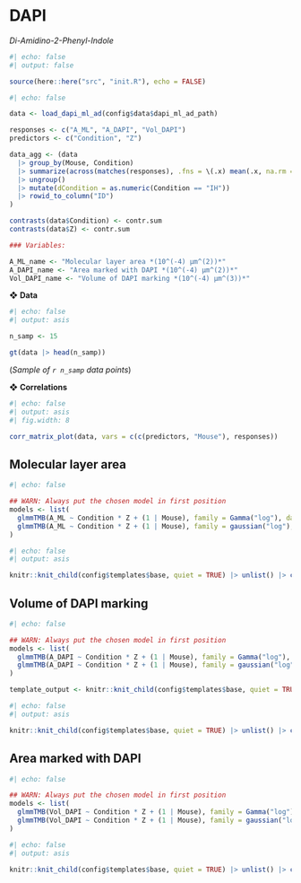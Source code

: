 # DAPI

*Di-Amidino-2-Phenyl-Indole*

```r
#| echo: false
#| output: false

source(here::here("src", "init.R"), echo = FALSE)
```

```r
#| echo: false

data <- load_dapi_ml_ad(config$data$dapi_ml_ad_path)

responses <- c("A_ML", "A_DAPI", "Vol_DAPI")
predictors <- c("Condition", "Z")

data_agg <- (data
  |> group_by(Mouse, Condition) 
  |> summarize(across(matches(responses), .fns = \(.x) mean(.x, na.rm = T))) 
  |> ungroup() 
  |> mutate(dCondition = as.numeric(Condition == "IH")) 
  |> rowid_to_column("ID")
)

contrasts(data$Condition) <- contr.sum
contrasts(data$Z) <- contr.sum

### Variables:

A_ML_name <- "Molecular layer area *(10^(-4) μm^(2))*"
A_DAPI_name <- "Area marked with DAPI *(10^(-4) μm^(2))*"
Vol_DAPI_name <- "Volume of DAPI marking *(10^(-4) μm^(3))*"
```

❖ **Data**

```r
#| echo: false
#| output: asis

n_samp <- 15

gt(data |> head(n_samp))
```

(*Sample of `r n_samp` data points*)

❖ **Correlations**

```r
#| echo: false
#| output: asis
#| fig.width: 8

corr_matrix_plot(data, vars = c(c(predictors, "Mouse"), responses))
```


## Molecular layer area

```r
#| echo: false

## WARN: Always put the chosen model in first position
models <- list(
  glmmTMB(A_ML ~ Condition * Z + (1 | Mouse), family = Gamma("log"), data = data, REML = TRUE), 
  glmmTMB(A_ML ~ Condition * Z + (1 | Mouse), family = gaussian("log"), data = data, REML = TRUE)
)
```

```r
#| echo: false
#| output: asis

knitr::knit_child(config$templates$base, quiet = TRUE) |> unlist() |> cat(sep = '\n')
```


## Volume of DAPI marking

```r
#| echo: false

## WARN: Always put the chosen model in first position
models <- list(
  glmmTMB(A_DAPI ~ Condition * Z + (1 | Mouse), family = Gamma("log"), data = data, REML = TRUE), 
  glmmTMB(A_DAPI ~ Condition * Z + (1 | Mouse), family = gaussian("log"), data = data, REML = TRUE)
)

template_output <- knitr::knit_child(config$templates$base, quiet = TRUE)
```

```r
#| echo: false
#| output: asis

knitr::knit_child(config$templates$base, quiet = TRUE) |> unlist() |> cat(sep = '\n')
```


## Area marked with DAPI

```r
#| echo: false

## WARN: Always put the chosen model in first position
models <- list(
  glmmTMB(Vol_DAPI ~ Condition * Z + (1 | Mouse), family = Gamma("log"), data = data, REML = TRUE), 
  glmmTMB(Vol_DAPI ~ Condition * Z + (1 | Mouse), family = gaussian("log"), data = data, REML = TRUE)
)
```

```r
#| echo: false
#| output: asis

knitr::knit_child(config$templates$base, quiet = TRUE) |> unlist() |> cat(sep = '\n')
```